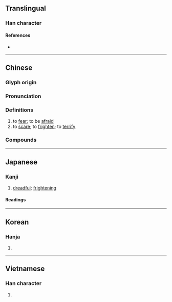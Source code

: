 {{character info}}
==Translingual==

===Han character===
{{Han char|rn=61|rad=心|as=05|sn=8|four=94027|canj=PKLB|ids=⿰忄布}}

====References====
* {{Han ref|kx=0380.180|dkj=10450|dj=0708.180|hdz=42284.060|uh=6016|ud=24598|bh=A9C6|bd=43462}}

----

==Chinese==
{{zh-forms}}

===Glyph origin===
{{Han etym}}

===Pronunciation===
{{zh-pron
|m=bù
|m-s=
|c=bou3
|c-t=
|g=
|h=pfs=pu
|j=
|mb=bu̿
|md=
|mn=pò͘
|mn-t=
|w=
|x=
|mc=y
|oc=y
|cat=v
}}

===Definitions===
{{zh-hanzi}}

# to [[fear]]; to be [[afraid]]
# to [[scare]]; to [[frighten]]; to [[terrify]]

===Compounds===
{{zh-der|恐怖電影|恐怖分子|恐怖片|恐怖襲擊|恐怖主義|恐怖症|獰惡可怖|恐怖片兒|怕怖|惶怖|恐怖|怖懼|可怖|恐怖小說|白色恐怖|驚怖|紅色恐怖|震怖}}

----

==Japanese==

===Kanji===
{{ja-kanji|grade=c|rs=心05}}

# [[dreadful]]; [[frightening]]

====Readings====
{{ja-readings
|goon=ふ
|kanon=ほ
|kun=こわ-い, おそ-れる, お-じる
}}

----

==Korean==

===Hanja===
{{ko-hanja|hangeul=포|eumhun=|rv=po|mr=p'o|y=pho}}

# {{rfdef|ko|sort=心05}}

----

==Vietnamese==

===Han character===
{{vi-readings|reading=bố|rs=心05}}

# {{rfdef|vi|sort=心05}}